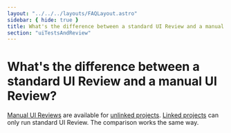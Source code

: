 ```yaml
---
layout: "../../../layouts/FAQLayout.astro"
sidebar: { hide: true }
title: What's the difference between a standard UI Review and a manual UI Review?
section: "uiTestsAndReview"
---
```


# What's the difference between a standard UI Review and a manual UI Review?

[Manual UI Reviews](/docs/manual-ui-review/) are available for [unlinked projects](/docs/access/#unlinked-projects). 
[Linked projects](/docs/access/#linked-projects) can only run standard UI Review. The comparison works the same way.